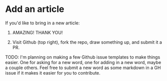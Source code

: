 # Add an article

If you'd like to bring in a new article:

1. AMAZING! THANK YOU!

2. Visit Github (top right), fork the repo, draw something up, and submit it a PR.

TODO: I'm planning on making a few Github issue templates to make things easier. One for asking for a new word, one for adding in a new word, maybe a couple others. Feel free to submit a new word as some markdown in a GH issue if it makes it easier for you to contribute.
